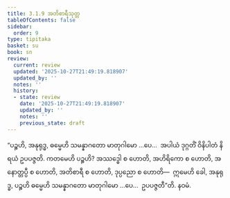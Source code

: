 ```yaml
---
title: 3.1.9 အတိစာရီသုတ္တ
tableOfContents: false
sidebar:
  order: 9
type: tipitaka
basket: su
book: sn
review:
  current: review
  updated: '2025-10-27T21:49:19.818907'
  updated_by: ''
  notes: ''
  history:
  - state: review
    date: '2025-10-27T21:49:19.818907'
    updated_by: ''
    notes: ''
    previous_state: draft
---
```



<ReviewStatus review={frontmatter.review} showDetails={true} />

<HypothesisAnnotation frontmatter={frontmatter} />

<DynamicBreadcrumb />

<Division number="288" book="sn" e="ch" v="18" p="322">

<Paragraph number="1257" book="sn">
“ပဉ္စဟိ, အနုရုဒ္ဓ, ဓမ္မေဟိ သမန္နာဂတော မာတုဂါမော …ပေ…  အပါယံ ဒုဂ္ဂတိံ ဝိနိပါတံ နိရယံ ဥပပဇ္ဇတိ. ကတမေဟိ ပဉ္စဟိ? အဿဒ္ဓေါ စ ဟောတိ, အဟိရိကော စ ဟောတိ, အနောတ္တပ္ပီ စ ဟောတိ, အတိစာရီ စ ဟောတိ, ဒုပ္ပညော စ ဟောတိ—  ဣမေဟိ ခေါ, အနုရုဒ္ဓ, ပဉ္စဟိ ဓမ္မေဟိ သမန္နာဂတော မာတုဂါမော …ပေ…  ဥပပဇ္ဇတီ”တိ.

</Paragraph>
</Division>

<Paragraph number="1258" type="center" book="sn">
နဝမံ.
</Paragraph>